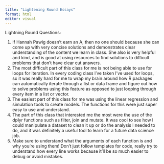 ```yaml
---
title: "Lightening Round Essays"
format: html
editor: visual
---
```


Lightning Round Questions:

1.  If Hannah Pawig doesn't earn an A, then no one should because she can come up with very concise solutions and demonstrates clear understanding of the content we learn in class. She also is very helpful and kind, and is good at using resources to find solutions to difficult problems that don't have clear cut answers.
2.  The most difficult part of this class for me is not being able to use for loops for iteration. In every coding class I've taken I've used for loops, so it was really hard for me to wrap my brain around how R packages can automatically iterate through a list or data frame and figure out how to solve problems using this feature as opposed to just looping through every item in a list or vector.
3.  The easiest part of this class for me was using the linear regression and simulation tools to create models. The functions for this were just super easy to use and understand.
4.  The part of this class that interested me the most were the use of the dplyr functions such as filter, join and mutate. It was cool to see how I could manipulate a dataset to clean it up or do the analysis I needed to do, and it was definitely a useful tool to learn for a future data science job.
5.  Make sure to understand what the arguments of each function is and why you're using them! Don't just follow templates for code, really try to understand how every line works because it'll be so much easier to debug or avoid mistakes.
